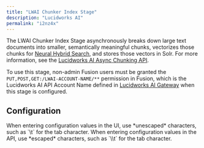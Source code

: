 ```yaml
---
title: "LWAI Chunker Index Stage"
description: "Lucidworks AI"
permalink: "i2nz4x"
---
```


The LWAI Chunker Index Stage asynchronously breaks down large text documents into smaller, semantically meaningful chunks, vectorizes those chunks for [Neural Hybrid Search](/fusion/5.9/u1gxz0/chunking#chunking-in-neural-hybrid-search), and stores those vectors in Solr. For more information, see the [Lucidworks AI Async Chunking API](/lw-platform/ai/fpqd94/async-chunking-api).

To use this stage, non-admin Fusion users must be granted the `PUT,POST,GET:/LWAI-ACCOUNT-NAME/**` permission in Fusion, which is the Lucidworks AI API Account Name defined in [Lucidworks AI Gateway](/lw-platform/ai/41gdb7/lucidworks-ai-gateway) when this stage is configured.

## Configuration

<Tip>
When entering configuration values in the UI, use *unescaped* characters, such as `\t` for the tab character. When entering configuration values in the API, use *escaped* characters, such as `\\t` for the tab character.
</Tip>




<SchemaParamFields schema={schema}/>

